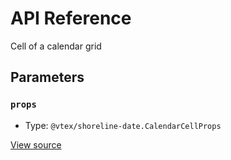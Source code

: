 # API Reference

Cell of a calendar grid

## Parameters

### `props`

- Type: `@vtex/shoreline-date.CalendarCellProps`

[View source](https://github.com/vtex/shoreline/blob/0ed0a3d44/packages/date/src/calendar/calendar-cell.tsx#L12)
